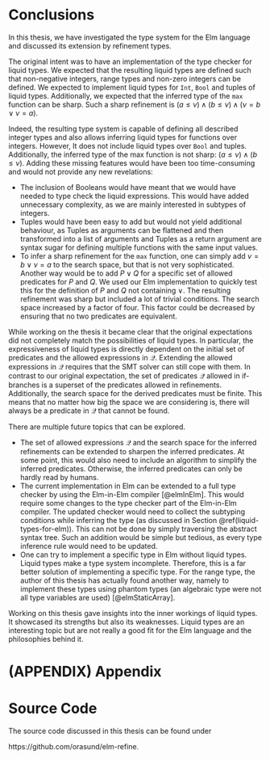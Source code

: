 # Conclusions

In this thesis, we have investigated the type system for the Elm language and discussed its extension by refinement types.

The original intent was to have an implementation of the type checker for liquid types. We expected that the resulting liquid types are defined such that non-negative integers, range types and non-zero integers can be defined. We expected to implement liquid types for `Int`, `Bool` and tuples of liquid types. Additionally, we expected that the inferred type of the `max` function can be sharp. Such a sharp refinement is $(a \leq \nu) \land (b \leq \nu)\land (\nu = b \lor \nu = a)$.

Indeed, the resulting type system is capable of defining all described integer types and also allows inferring liquid types for functions over integers. However, It does not include liquid types over `Bool` and tuples. Additionally, the inferred type of the max function is not sharp: $(a \leq \nu) \land (b \leq \nu)$. Adding these missing features would have been too time-consuming and would not provide any new revelations:

* The inclusion of Booleans would have meant that we would have needed to type check the liquid expressions. This would have added unnecessary complexity, as we are mainly interested in subtypes of integers.
* Tuples would have been easy to add but would not yield additional behaviour, as Tuples as arguments can be flattened and then transformed into a list of arguments  and Tuples as a return argument are syntax sugar for defining multiple functions with the same input values.
* To infer a sharp refinement for the `max` function, one can simply add $\nu = b \lor \nu = a$ to the search space, but that is not very sophisticated. Another way would be to add $P \lor Q$ for a specific set of allowed predicates for $P$ and $Q$. We used our Elm implementation to quickly test this for the definition of $P$ and $Q$ not containing $\lor$. The resulting refinement was sharp but included a lot of trivial  conditions. The search space increased by a factor of four. This factor could be decreased by ensuring that no two predicates are equivalent.

While working on the thesis it became clear that the original expectations did not completely match the possibilities of liquid types. In particular, the expressiveness of liquid types is directly dependent on the initial set of predicates and the allowed expressions in $\mathcal{Q}$. Extending the allowed expressions in $\mathcal{Q}$ requires that the SMT solver can still cope with them. In contrast to our original expectation, the set of predicates $\mathcal{Q}$ allowed in if-branches is a superset of the predicates allowed in refinements. Additionally, the search space for the derived predicates must be finite. This means that no matter how big the space we are considering is, there will always be a predicate in $\mathcal{Q}$ that cannot be found.

There are multiple future topics that can be explored.

* The set of allowed expressions $\mathcal{Q}$ and the search space for the inferred refinements can be extended to sharpen the inferred predicates. At some point, this would also need to include an algorithm to simplify the inferred predicates. Otherwise, the inferred predicates can only be hardly read by humans.
* The current implementation in Elm can be extended to a full type checker by using the Elm-in-Elm compiler [@elmInElm]. This would require some changes to the type checker part of the Elm-in-Elm compiler. The updated checker would need to collect the subtyping conditions while inferring the type (as discussed in Section \@ref(liquid-types-for-elm)). This can not be done by simply traversing the abstract syntax tree. Such an addition would be simple but tedious, as every type inference rule would need to be updated.
* One can try to implement a specific type in Elm without liquid types. Liquid types make a type system incomplete. Therefore, this is a far better solution of implementing a specific type. For the range type, the author of this thesis has actually found another way, namely to implement these types using phantom types (an algebraic type were not all type variables are used) [@elmStaticArray].

Working on this thesis gave insights into the inner workings of liquid types. It showcased its strengths but also its weaknesses. Liquid types are an interesting topic but are not really a good fit for the Elm language and the philosophies behind it.
\newpage

# (APPENDIX) Appendix {-}

# Source Code

The source code discussed in this thesis can be found under

https://github.com/orasund/elm-refine.
